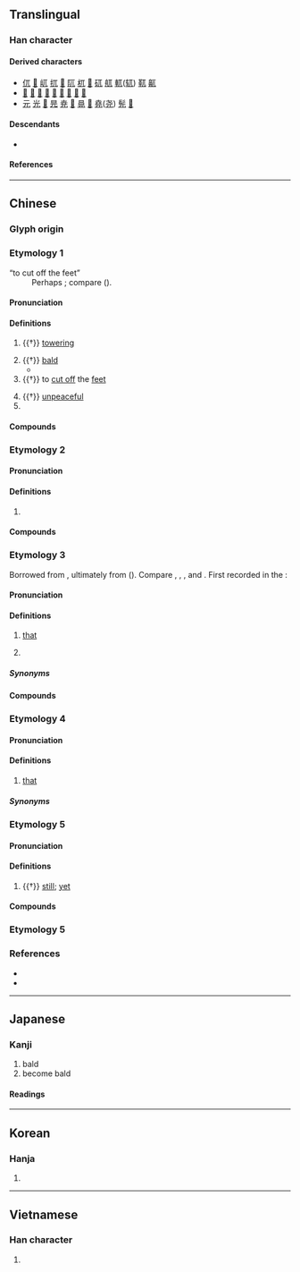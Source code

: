 {{also|π|ㄫ}}
{{character info}}
{{character info|⺎}}
{{character info|0xFA0C}}
{{commonscat}}
==Translingual==

===Han character===
{{Han char|rn=10|rad=儿|as=01|sn=3|four=10210|canj=MU|ids=⿱一儿}}

====Derived characters====
* [[㐳]] [[𠮾]] [[屼]] [[扤]] [[𣲍]] [[阢]] [[杌]] [[𤮿]] [[矹]] [[䑢]] [[軏]]([[𫐄]]) [[靰]] [[鼿]]
* [[𠚯]] [[尫]] [[𤮾]] [[虺]] [[卼]] [[豗]] [[䪲]] [[䲫]] [[尶]]
* [[元]] [[光]] [[𡵉]] [[㫕]] [[尭]] [[𨓢]] [[㫯]] [[𩂁]] [[堯]]([[尧]]) [[髡]] [[𣾃]]

====Descendants====
* {{l|mul|ㄫ}} {{q|{{w|Bopomofo|Zhuyin}} alphabet}}

====References====
{{Han ref|kx=0123.020|dkj=01337|dj=0257.220|hdz=10264.050|uh=5140}}

----

==Chinese==
{{zh-forms|alt=㐳}}

===Glyph origin===
{{Han etym}}

===Etymology 1===
; “to cut off the feet”
: Perhaps {{der|zh|aav}}; compare {{cog|mnw|ကုတ်|tr=kut||to cut off; to amputate}} ({{zh-ref|Schuessler, 2007}}).

====Pronunciation====
{{zh-pron
|m=wù
|c=ngat6
|mn=gu̍t
|mn-t=ug4
|mc=y
|oc=y
|cat=v,a,part,pn
}}

====Definitions====
{{zh-hanzi}}

# {{†}} [[towering]]
#: {{zh-x|突兀|lofty}}
# {{†}} [[bald]]
#* {{zh-x|^蜀 山 兀，^阿{Ē}房{páng} 出。||CL|ref='''825''', {{w|Du Mu}}, {{w2|zh|s:阿房宮賦|阿房宮賦|pref=《|suf=》}}}}
# {{†}} to [[cut off]] the [[feet]]
#: {{zh-x|兀者|person that had has one of their feet cut|CL}}
# {{†}} [[unpeaceful]]
# {{surname|zh}}

====Compounds====
{{zh-der|保兀赤|兀傲|兀兀|兀剌|兀剌赤|兀坐|兀子|兀是|兀朮|兀立|兀者|兀臬|兀良|兀鷲|兀鷹|崒兀|捽兀|搖兀|旭烈兀|畏兀字|硉兀|突兀|軟兀剌|醉兀兀|陶兀|陶陶兀兀|畏兀兒}}

===Etymology 2===

====Pronunciation====
{{zh-pron
|m=wū
|cat=
}}

====Definitions====
{{zh-hanzi}}

# {{zh-only|兀禿}}

====Compounds====
{{zh-der|兀兀禿禿|兀禿}}

===Etymology 3===
Borrowed from {{bor|zh|trk|-}}, ultimately from {{der|zh|trk-pro|*ol}} ({{zh-ref|Zhang and Zhang, 2007}}). Compare {{cog|otk|𐰆𐰞}}, {{cog|tr|o|t=he, she, it; that}}, {{cog|ug|ئۇ|t=he, she, it; that}}, {{cog|cv|вӑл|t=he, she, it}} and {{cog|xqa|اُلْ|t=he, she, it; that|tr=ol}}. First recorded in the {{w|Song Dynasty}}:
: {{zh-x|前世 謂「阿睹」，猶 今 諺 云「兀底{de}」；「寧馨」，猶「恁{nèn}地」也；皆 不 指 一 物 一 事 之 詞。||CL|ref='''Song Dynasty''', {{w2|zh|莊綽}}, {{w2|zh|s:雞肋編|雞肋編|pref=《|suf=》}}|collapsed=y}}

====Pronunciation====
{{zh-pron
|m=wù
|c=ngat6
|j=veh4
|cat=pron
}}

====Definitions====
{{zh-hanzi}}

# {{lb|zh|dialectal Mandarin|Jin}} [[that]] {{defdate|from 11th c.}} <!-- see 汪化云. 方言远指代词“乜、兀”的词源[J]. 汉字文化, 2007(4):50-52.-->
#: {{zh-x|兀裡|over there|J|tr='''veh4''' le}}
#: {{zh-ant|這}}
# {{lb|zh|archaic}} {{n-g|Used before pronouns to form bisyllabic pronouns.}}
#: {{zh-x|兀那|that|WVC}}
#: {{zh-x|兀誰|who|WVC}}

=====Synonyms=====
{{zh-dial|那}}

====Compounds====
{{zh-der|兀那|兀誰|兀的|可兀的|兀的不}}

===Etymology 4===
{{rfe|zh}} <!-- https://www.zhihu.com/question/455653879/answer/1848281749 -->

====Pronunciation====
{{zh-pron
|mb=ŭ
|cat=pron
}}

====Definitions====
{{zh-hanzi}}

# {{lb|zh|Min Bei}} [[that]]

=====Synonyms=====
{{zh-dial|那}}

===Etymology 5===

====Pronunciation====
{{zh-pron
|m=wù
|c=ngat6
|cat=adv
}}

====Definitions====
{{zh-hanzi}}

# {{†}} [[still]]; [[yet]]

====Compounds====
{{zh-der|兀自|兀兀}}

===Etymology 5===
{{zh-see|尢}}

===References===
* {{R:twedu|A00263}}
* {{R:twedu|C02853-003}}

----

==Japanese==

===Kanji===
{{ja-kanji|grade=|rs=儿01}}

# bald
# become bald

====Readings====
{{ja-readings
|on=こつ, ごつ
|kun=たか-い, はげる, あしきる
|nanori=たかし
}}

----

==Korean==

===Hanja===
{{ko-hanja|올}}

# {{rfdef|ko|sort=儿01}}

----

==Vietnamese==

===Han character===
{{vi-readings|reading=[[ngột]], [[ngát]], [[ngút]]|rs=儿01}}

# {{rfdef|vi|sort=儿01}}